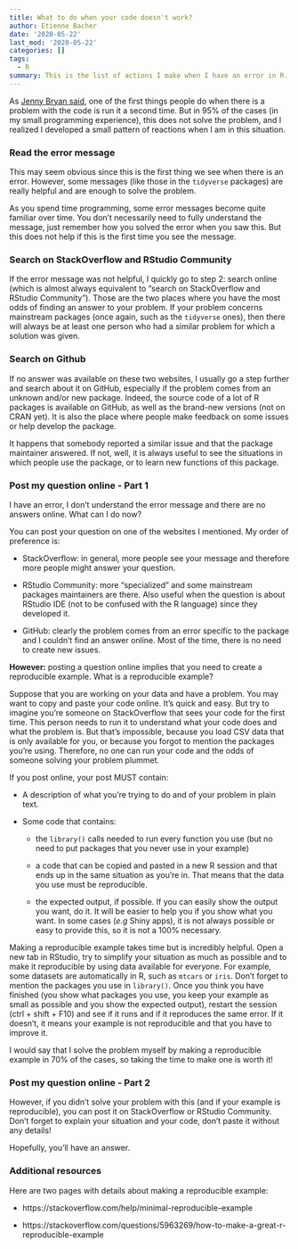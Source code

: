 ```yaml
---
title: What to do when your code doesn't work?
author: Etienne Bacher
date: '2020-05-22'
last_mod: '2020-05-22'
categories: []
tags:
  - R
summary: This is the list of actions I make when I have an error in R.
---
```

 
As [Jenny Bryan said](https://rstudio.com/resources/rstudioconf-2020/object-of-type-closure-is-not-subsettable/), one of the first things people do when there is a problem with the code is run it a second time. But in 95% of the cases (in my small programming experience), this does not solve the problem, and I realized I developed a small pattern of reactions when I am in this situation. 


### Read the error message

This may seem obvious since this is the first thing we see when there is an error. However, some messages (like those in the `tidyverse` packages) are really helpful and are enough to solve the problem.

As you spend time programming, some error messages become quite familiar over time. You don't necessarily need to fully understand the message, just remember how you solved the error when you saw this. But this does not help if this is the first time you see the message.


### Search on StackOverflow and RStudio Community

If the error message was not helpful, I quickly go to step 2: search online (which is almost always equivalent to "search on StackOverflow and RStudio Community"). Those are the two places where you have the most odds of finding an answer to your problem. If your problem concerns mainstream packages (once again, such as the `tidyverse` ones), then there will always be at least one person who had a similar problem for which a solution was given.


### Search on Github

If no answer was available on these two websites, I usually go a step further and search about it on GitHub, especially if the problem comes from an unknown and/or new package. Indeed, the source code of a lot of R packages is available on GitHub, as well as the brand-new versions (not on CRAN yet). It is also the place where people make feedback on some issues or help develop the package.

It happens that somebody reported a similar issue and that the package maintainer answered. If not, well, it is always useful to see the situations in which people use the package, or to learn new functions of this package.


### Post my question online - Part 1

I have an error, I don't understand the error message and there are no answers online. What can I do now?

You can post your question on one of the websites I mentioned. My order of preference is:

+ StackOverflow: in general, more people see your message and therefore more people might answer your question.

+ RStudio Community: more "specialized" and some mainstream packages maintainers are there. Also useful when the question is about RStudio IDE (not to be confused with the R language) since they developed it.

+ GitHub: clearly the problem comes from an error specific to the package and I couldn't find an answer online. Most of the time, there is no need to create new issues.

**However:** posting a question online implies that you need to create a reproducible example. What is a reproducible example?

Suppose that you are working on your data and have a problem. You may want to copy and paste your code online. It's quick and easy. But try to imagine you're someone on StackOverflow that sees your code for the first time. This person needs to run it to understand what your code does and what the problem is. But that's impossible, because you load CSV data that is only available for you, or because you forgot to mention the packages you're using. Therefore, no one can run your code and the odds of someone solving your problem plummet.

If you post online, your post MUST contain:

+ A description of what you're trying to do and of your problem in plain text.

+ Some code that contains:

  + the `library()` calls needed to run every function you use (but no need to put packages that you never use in your example)
  
  + a code that can be copied and pasted in a new R session and that ends up in the same situation as you're in. That means that the data you use must be reproducible.
  
  + the expected output, if possible. If you can easily show the output you want, do it. It will be easier to help you if you show what you want. In some cases (*e.g* Shiny apps), it is not always possible or easy to provide this, so it is not a 100% necessary.


Making a reproducible example takes time but is incredibly helpful. Open a new tab in RStudio, try to simplify your situation as much as possible and to make it reproducible by using data available for everyone. For example, some datasets are automatically in R, such as `mtcars` or `iris`. Don't forget to mention the packages you use in `library()`. Once you think you have finished (you show what packages you use, you keep your example as small as possible and you show the expected output), restart the session (ctrl + shift + F10) and see if it runs and if it reproduces the same error. If it doesn't, it means your example is not reproducible and that you have to improve it.

I would say that I solve the problem myself by making a reproducible example in 70% of the cases, so taking the time to make one is worth it!


### Post my question online - Part 2

However, if you didn't solve your problem with this (and if your example is reproducible), you can post it on StackOverflow or RStudio Community. Don't forget to explain your situation and your code, don't paste it without any details!

Hopefully, you'll have an answer.



### Additional resources

Here are two pages with details about making a reproducible example:

+ https://stackoverflow.com/help/minimal-reproducible-example

+ https://stackoverflow.com/questions/5963269/how-to-make-a-great-r-reproducible-example


